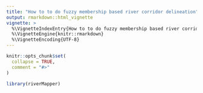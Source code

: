 ```yaml
---
title: "How to to do fuzzy membership based river corridor delineation"
output: rmarkdown::html_vignette
vignette: >
  %\VignetteIndexEntry{How to to do fuzzy membership based river corridor delineation}
  %\VignetteEngine{knitr::rmarkdown}
  %\VignetteEncoding{UTF-8}
---
```


```r
knitr::opts_chunk$set(
  collapse = TRUE,
  comment = "#>"
)
```

```r
library(riverMapper)
```
